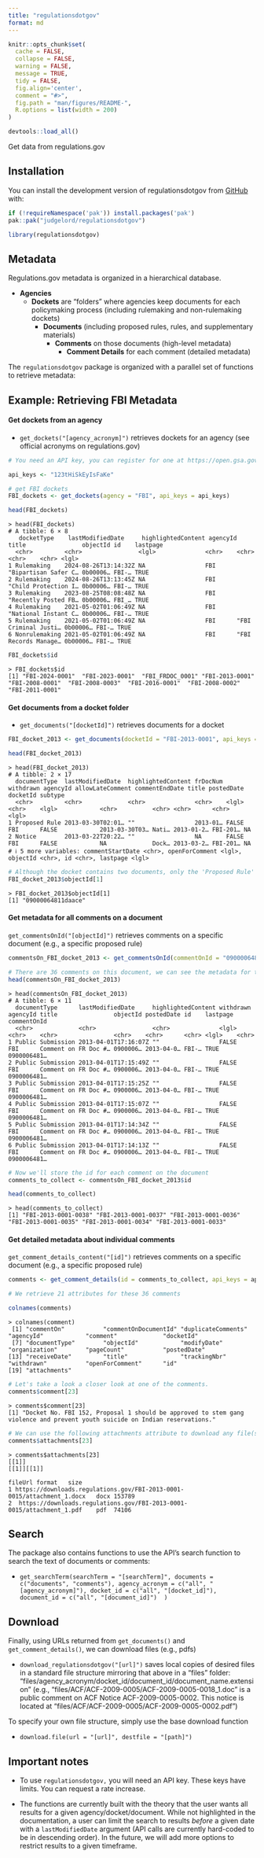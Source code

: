 ```yaml
---
title: "regulationsdotgov"
format: md
---
```


```r
knitr::opts_chunk$set(
  cache = FALSE,
  collapse = FALSE,
  warning = FALSE,
  message = TRUE,
  tidy = FALSE,
  fig.align='center',
  comment = "#>",
  fig.path = "man/figures/README-",
  R.options = list(width = 200)
)

devtools::load_all()
```

Get data from regulations.gov

<!-- badges: start -->
<!-- badges: end -->

## Installation

You can install the development version of regulationsdotgov from
[GitHub](https://github.com/) with:

``` r
if (!requireNamespace('pak')) install.packages('pak')
pak::pak("judgelord/regulationsdotgov")
```

``` r
library(regulationsdotgov)
```

## Metadata

Regulations.gov metadata is organized in a hierarchical database.

- **Agencies**
  - **Dockets** are “folders” where agencies keep documents for each policymaking process (including rulemaking and non-rulemaking dockets)
    - **Documents** (including proposed rules, rules, and supplementary materials)
      - **Comments** on those documents (high-level metadata)
        - **Comment Details** for each comment (detailed metadata)

The `regulationsdotgov` package is organized with a parallel set of
functions to retrieve metadata:

## Example: Retrieving FBI Metadata 

#### Get dockets from an agency

-   `get_dockets("[agency_acronym]")` retrieves dockets for an agency
    (see official acronyms on regulations.gov)

``` r
# You need an API key, you can register for one at https://open.gsa.gov/api/regulationsgov/.

api_keys <- "123tHiSkEyIsFaKe"

# get FBI dockets
FBI_dockets <- get_dockets(agency = "FBI", api_keys = api_keys)

head(FBI_dockets)
```

    > head(FBI_dockets)
    # A tibble: 6 × 8
       docketType    lastModifiedDate     highlightedContent agencyId title                objectId id    lastpage
      <chr>         <chr>                <lgl>              <chr>    <chr>                <chr>    <chr> <lgl>   
    1 Rulemaking    2024-08-26T13:14:32Z NA                 FBI      "Bipartisan Safer C… 0b00006… FBI-… TRUE    
    2 Rulemaking    2024-08-26T13:13:45Z NA                 FBI      "Child Protection I… 0b00006… FBI-… TRUE    
    3 Rulemaking    2023-08-25T08:08:48Z NA                 FBI      "Recently Posted FB… 0b00006… FBI_… TRUE    
    4 Rulemaking    2021-05-02T01:06:49Z NA                 FBI      "National Instant C… 0b00006… FBI-… TRUE    
    5 Rulemaking    2021-05-02T01:06:49Z NA                 FBI      "FBI Criminal Justi… 0b00006… FBI-… TRUE    
    6 Nonrulemaking 2021-05-02T01:06:49Z NA                 FBI      "FBI Records Manage… 0b00006… FBI-… TRUE 

``` r
FBI_dockets$id
```

    > FBI_dockets$id
    [1] "FBI-2024-0001"  "FBI-2023-0001"  "FBI_FRDOC_0001" "FBI-2013-0001"  "FBI-2008-0001"  "FBI-2008-0003"  "FBI-2016-0001"  "FBI-2008-0002" "FBI-2011-0001" 

#### Get documents from a docket folder

-   `get_documents("[docketId]")` retrieves documents for a docket

``` r
FBI_docket_2013 <- get_documents(docketId = "FBI-2013-0001", api_keys = api_keys)

head(FBI_docket_2013)
```

    > head(FBI_docket_2013)
    # A tibble: 2 × 17
      documentType  lastModifiedDate  highlightedContent frDocNum withdrawn agencyId allowLateComment commentEndDate title postedDate docketId subtype
      <chr>         <chr>             <chr>              <chr>    <lgl>     <chr>    <lgl>            <chr>          <chr> <chr>      <chr>    <lgl>  
    1 Proposed Rule 2013-03-30T02:01… ""                 2013-01… FALSE     FBI      FALSE            2013-03-30T03… Nati… 2013-01-2… FBI-201… NA     
    2 Notice        2013-03-22T20:22… ""                 NA       FALSE     FBI      FALSE            NA             Dock… 2013-03-2… FBI-201… NA     
    # ℹ 5 more variables: commentStartDate <chr>, openForComment <lgl>, objectId <chr>, id <chr>, lastpage <lgl>

``` r
# Although the docket contains two documents, only the 'Proposed Rule' had a comment period, so we'll use the objectId for that document to collect comments.
FBI_docket_2013$objectId[1]
```

    > FBI_docket_2013$objectId[1]
    [1] "09000064811daace"

#### Get metadata for all comments on a document

`get_commentsOnId("[objectId]")` retrieves comments on a specific
document (e.g., a specific proposed rule)

``` r
commentsOn_FBI_docket_2013 <- get_commentsOnId(commentOnId = "09000064811daace", api_keys = api_keys)

# There are 36 comments on this document, we can see the metadata for the first 6 below
head(commentsOn_FBI_docket_2013)
```

    > head(commentsOn_FBI_docket_2013)
    # A tibble: 6 × 11
      documentType      lastModifiedDate     highlightedContent withdrawn agencyId title                objectId postedDate id    lastpage commentOnId
      <chr>             <chr>                <chr>              <lgl>     <chr>    <chr>                <chr>    <chr>      <chr> <lgl>    <chr>      
    1 Public Submission 2013-04-01T17:16:07Z ""                 FALSE     FBI      Comment on FR Doc #… 0900006… 2013-04-0… FBI-… TRUE     0900006481…
    2 Public Submission 2013-04-01T17:15:49Z ""                 FALSE     FBI      Comment on FR Doc #… 0900006… 2013-04-0… FBI-… TRUE     0900006481…
    3 Public Submission 2013-04-01T17:15:25Z ""                 FALSE     FBI      Comment on FR Doc #… 0900006… 2013-04-0… FBI-… TRUE     0900006481…
    4 Public Submission 2013-04-01T17:15:07Z ""                 FALSE     FBI      Comment on FR Doc #… 0900006… 2013-04-0… FBI-… TRUE     0900006481…
    5 Public Submission 2013-04-01T17:14:34Z ""                 FALSE     FBI      Comment on FR Doc #… 0900006… 2013-04-0… FBI-… TRUE     0900006481…
    6 Public Submission 2013-04-01T17:14:13Z ""                 FALSE     FBI      Comment on FR Doc #… 0900006… 2013-04-0… FBI-… TRUE     0900006481…


``` r
# Now we'll store the id for each comment on the document 
comments_to_collect <- commentsOn_FBI_docket_2013$id

head(comments_to_collect)
```

    > head(comments_to_collect)
    [1] "FBI-2013-0001-0038" "FBI-2013-0001-0037" "FBI-2013-0001-0036" "FBI-2013-0001-0035" "FBI-2013-0001-0034" "FBI-2013-0001-0033"

#### Get detailed metadata about individual comments

`get_comment_details_content("[id]")` retrieves comments on a specific
document (e.g., a specific proposed rule)

``` r
comments <- get_comment_details(id = comments_to_collect, api_keys = api_keys)

# We retrieve 21 attributes for these 36 comments 

colnames(comments)
```

    > colnames(comment)
     [1] "commentOn"           "commentOnDocumentId" "duplicateComments"   "agencyId"            "comment"             "docketId"           
     [7] "documentType"        "objectId"            "modifyDate"          "organization"        "pageCount"           "postedDate"         
    [13] "receiveDate"         "title"               "trackingNbr"         "withdrawn"           "openForComment"      "id"                 
    [19] "attachments"  

``` r
# Let's take a look a closer look at one of the comments. 
comments$comment[23]
```

    > comments$comment[23]
    [1] "Docket No. FBI 152, Proposal 1 should be approved to stem gang violence and prevent youth suicide on Indian reservations."

``` r
# We can use the following attachments attribute to download any file(s) that may accompany the comment. 
comments$attachments[23]
```

    > comments$attachments[23]
    [[1]]
    [[1]][[1]]
                                                                     fileUrl format   size
    1 https://downloads.regulations.gov/FBI-2013-0001-0015/attachment_1.docx   docx 153789
    2  https://downloads.regulations.gov/FBI-2013-0001-0015/attachment_1.pdf    pdf  74106


## Search

The package also contains functions to use the API’s search function to
search the text of documents or comments:

-   `get_searchTerm(searchTerm = "[searchTerm]", documents = c("documents", "comments"), agency_acronym = c("all", "[agency_acronym]"), docket_id = c("all", "[docket_id]"), document_id = c("all", "[document_id]")  )`

## Download

Finally, using URLs returned from `get_documents()` and
`get_comment_details()`, we can download files (e.g., pdfs)

-   `download_regulationsdotgov("[url]")` saves local copies of desired
    files in a standard file structure mirroring that above in a “files”
    folder:
    “files/agency_acronym/docket_id/document_id/document_name.extension”
    (e.g., “files/ACF/ACF-2009-0005/ACF-2009-0005-0018_1.doc” is a
    public comment on ACF Notice ACF-2009-0005-0002. This notice is
    located at “files/ACF/ACF-2009-0005/ACF-2009-0005-0002.pdf”)

To specify your own file structure, simply use the base download
function

-   `download.file(url = "[url]", destfile = "[path]")`

## Important notes

-   To use `regulationsdotgov,` you will need an API key. These keys
    have limits. You can request a rate increase.

-   The functions are currently built with the theory that the user
    wants all results for a given agency/docket/document. While not
    highlighted in the documentation, a user can limit the search to
    results *before* a given date with a `lastModifiedDate` argument
    (API calls are currently hard-coded to be in descending order). In the
    future, we will add more options to restrict results to a given
    timeframe.




